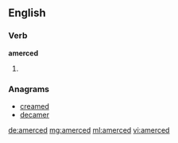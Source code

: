 ==English==

===Verb===
'''amerced'''

# {{past of|amerce}}

===Anagrams===
* [[creamed#English|creamed]]
* [[decamer#English|decamer]]

[[de:amerced]]
[[mg:amerced]]
[[ml:amerced]]
[[vi:amerced]]